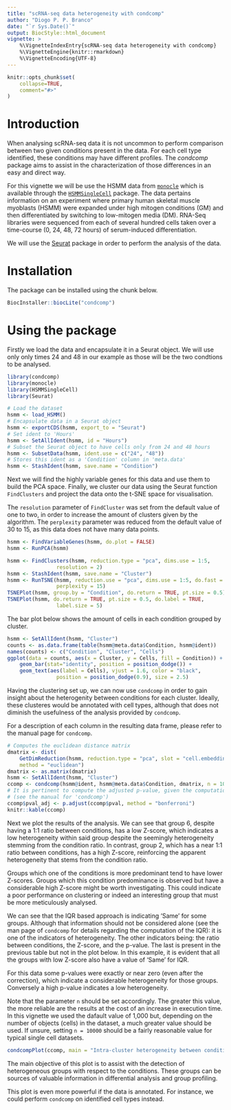 ```yaml
---
title: "scRNA-seq data heterogeneity with condcomp"
author: "Diogo P. P. Branco"
date: "`r Sys.Date()`"
output: BiocStyle::html_document
vignette: >
    %\VignetteIndexEntry{scRNA-seq data heterogeneity with condcomp}
    %\VignetteEngine{knitr::rmarkdown}
    %\VignetteEncoding{UTF-8}
---
```


```r
knitr::opts_chunk$set(
    collapse=TRUE,
    comment="#>"
)
```

# Introduction

When analysing scRNA-seq data it is not uncommon to perform comparison between
two given conditions present in the data. For each cell type identified, these
conditions may have different profiles. The _condcomp_ package aims to assist in
the characterization of those differences in an easy and direct way.

For this vignette we will be use the HSMM data from
[`monocle`](https://bioconductor.org/packages/release/bioc/html/monocle.html)
which is available through the
[`HSMMSingleCell`](https://bioconductor.org/packages/release/data/experiment/html/HSMMSingleCell.html)
package.
The data pertains information on an experiment where primary human skeletal
muscle myoblasts (HSMM) were expanded under high mitogen conditions (GM) and
then differentiated by switching to low-mitogen media (DM). RNA-Seq libraries
were sequenced from each of several hundred cells taken over a time-course (0,
24, 48, 72 hours) of serum-induced differentiation.

We will use the [Seurat](https://cran.r-project.org/package=Seurat) package in
order to perform the analysis of the data.

# Installation

The package can be installed using the chunk below.

```r
BiocInstaller::biocLite("condcomp")
```

# Using the package

Firstly we load the data and encapsulate it in a Seurat object. We will use only
only times 24 and 48 in our example as those will be the two condtions to be
analysed.

```r
library(condcomp)
library(monocle)
library(HSMMSingleCell)
library(Seurat)

# Load the dataset
hsmm <- load_HSMM()
# Encapsulate data in a Seurat object
hsmm <- exportCDS(hsmm, export_to = "Seurat")
# Set ident to 'Hours'
hsmm <- SetAllIdent(hsmm, id = "Hours")
# Subset the Seurat object to have cells only from 24 and 48 hours
hsmm <- SubsetData(hsmm, ident.use = c("24", "48"))
# Stores this ident as a 'Condition' column in 'meta.data'
hsmm <- StashIdent(hsmm, save.name = "Condition")
```

Next we will find the highly variable genes for this data and use them to build
the PCA space. Finally, we cluster our data using the Seurat function
`FindClusters` and project the data onto the t-SNE space for visualisation.

The `resolution` parameter of `FindCluster` was set from the default value of
one to two, in order to increase the amount of clusters given by the algorithm.
The `perplexity` parameter was reduced from the default value of 30 to 15, as
this data does not have many data points.

```r
hsmm <- FindVariableGenes(hsmm, do.plot = FALSE)
hsmm <- RunPCA(hsmm)

hsmm <- FindClusters(hsmm, reduction.type = "pca", dims.use = 1:5,
                resolution = 2)
hsmm <- StashIdent(hsmm, save.name = "Cluster")
hsmm <- RunTSNE(hsmm, reduction.use = "pca", dims.use = 1:5, do.fast = TRUE,
                perplexity = 15)
TSNEPlot(hsmm, group.by = "Condition", do.return = TRUE, pt.size = 0.5)
TSNEPlot(hsmm, do.return = TRUE, pt.size = 0.5, do.label = TRUE,
                label.size = 5)
```

The bar plot below shows the amount of cells in each condition grouped by
cluster.

```r
hsmm <- SetAllIdent(hsmm, "Cluster")
counts <- as.data.frame(table(hsmm@meta.data$Condition, hsmm@ident))
names(counts) <- c("Condition", "Cluster", "Cells")
ggplot(data = counts, aes(x = Cluster, y = Cells, fill = Condition)) +
    geom_bar(stat="identity", position = position_dodge()) +
    geom_text(aes(label = Cells), vjust = 1.6, color = "black",
                position = position_dodge(0.9), size = 2.5)
```

Having the clustering set up, we can now use `condcomp` in order to gain insight
about the heterogenity between conditions for each cluster. Ideally, these
clusteres would be annotated with cell types, although that does not diminish
the usefulness of the analysis provided by `condcomp`.

For a description of each column in the resulting data frame, please refer to
the manual page for `condcomp`.

```r
# Computes the euclidean distance matrix
dmatrix <- dist(
    GetDimReduction(hsmm, reduction.type = "pca", slot = "cell.embeddings"),
    method = "euclidean")
dmatrix <- as.matrix(dmatrix)
hsmm <- SetAllIdent(hsmm, "Cluster")
ccomp <- condcomp(hsmm@ident, hsmm@meta.data$Condition, dmatrix, n = 1000)
# It is pertinent to compute the adjusted p-value, given the computation method
# (see the manual for 'condcomp')
ccomp$pval_adj <- p.adjust(ccomp$pval, method = "bonferroni")
knitr::kable(ccomp)
```

Next we plot the results of the analysis. We can see that group 6, despite
having a 1:1 ratio between conditions, has a low Z-score, which indicates a low
heterogeneity within said group despite the seemingly heterogeneity stemming
from the condition ratio. In contrast, group 2, which has a near 1:1 ratio
between conditions, has a high Z-score, reinforcing the apparent heterogeneity
that stems from the condition ratio.

Groups which one of the conditions is more predominant tend to have lower
Z-scores. Groups which this condition predominance is observed but have a
considerable high Z-score might be worth investigating. This could indicate a
poor performance on clustering or indeed an interesting group that must be more
meticulously analysed.

We can see that the IQR based approach is indicating 'Same' for some groups.
Although that information should not be considered alone (see the man page of
`condcomp` for details regarding the computation of the IQR): it is one of the
indicators of heterogeneity. The other indicators being: the ratio between
conditions, the Z-score, and the p-value. The last is present in the previous
table but not in the plot below. In this example, it is evident that all the
groups with low Z-score also have a value of 'Same' for IQR.

For this data some p-values were exactly or near zero (even after the
correction), which indicate a considerable heterogeneity for those groups.
Conversely a high p-value indicates a low heterogeneity.

Note that the parameter `n` should be set accordingly. The greater this value,
the more reliable are the results at the cost of an increase in execution time.
In this vignette we used the dafault value of 1,000 but, depending on the number
of objects (cells) in the dataset, a much greater value should be used. If
unsure, setting `n = 10000` should be a fairly reasonable value for typical
single cell datasets.

```r
condcompPlot(ccomp, main = "Intra-cluster heterogeneity between conditions")
```

The main objective of this plot is to assist with the detection of heterogeneous
groups with respect to the conditions. These groups can be sources of valuable
information in differential analysis and group profiling.

This plot is even more powerful if the data is annotated. For instance, we could
perform `condcomp` on identified cell types instead.
